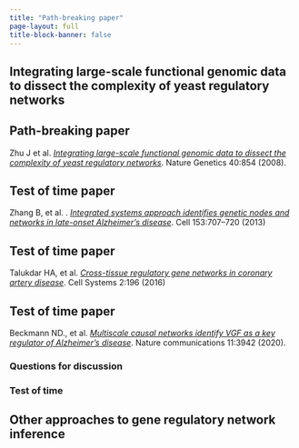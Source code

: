 ```yaml
---
title: "Path-breaking paper"
page-layout: full
title-block-banner: false
---
```


## Integrating large-scale functional genomic data to dissect the complexity of yeast regulatory networks

::: {.callout-tip}
## Path-breaking paper

Zhu J et al. [*Integrating large-scale functional genomic data to dissect the complexity of yeast regulatory networks*](https://www.nature.com/articles/ng.167). Nature Genetics 40:854 (2008).
:::

::: {.callout-note}
## Test of time paper

Zhang B, et al. . [*Integrated systems approach identifies genetic nodes and networks in late-onset Alzheimer's disease*](https://doi.org/10.1016/j.cell.2013.03.030). Cell 153:707–720 (2013)
:::

::: {.callout-note}
## Test of time paper

Talukdar HA, et al. [*Cross-tissue regulatory gene networks in coronary artery disease*](https://doi.org/10.1016/j.cels.2016.02.002). Cell Systems 2:196 (2016)
:::

::: {.callout-note}
## Test of time paper

Beckmann ND., et al. [*Multiscale causal networks identify VGF as a key regulator of Alzheimer's disease*](https://doi.org/10.1038/s41467-020-17405-z). Nature communications 11:3942 (2020).
:::

### Questions for discussion 

### Test of time



## Other approaches to gene regulatory network inference